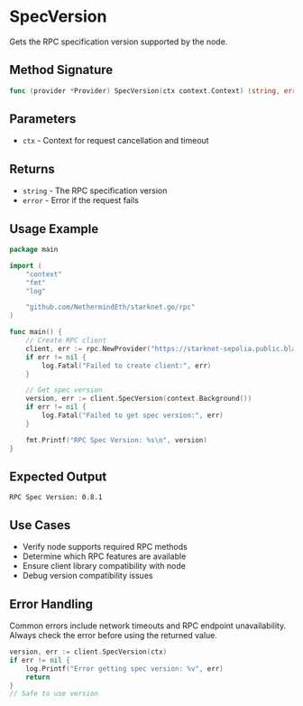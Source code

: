 # SpecVersion

Gets the RPC specification version supported by the node.

## Method Signature

```go
func (provider *Provider) SpecVersion(ctx context.Context) (string, error)
```

## Parameters

- `ctx` - Context for request cancellation and timeout

## Returns

- `string` - The RPC specification version
- `error` - Error if the request fails

## Usage Example

```go
package main

import (
    "context"
    "fmt"
    "log"

    "github.com/NethermindEth/starknet.go/rpc"
)

func main() {
    // Create RPC client
    client, err := rpc.NewProvider("https://starknet-sepolia.public.blastapi.io/rpc/v0_8")
    if err != nil {
        log.Fatal("Failed to create client:", err)
    }

    // Get spec version
    version, err := client.SpecVersion(context.Background())
    if err != nil {
        log.Fatal("Failed to get spec version:", err)
    }

    fmt.Printf("RPC Spec Version: %s\n", version)
}
```

## Expected Output

```
RPC Spec Version: 0.8.1
```

## Use Cases

- Verify node supports required RPC methods
- Determine which RPC features are available
- Ensure client library compatibility with node
- Debug version compatibility issues

## Error Handling

Common errors include network timeouts and RPC endpoint unavailability. Always check the error before using the returned value.

```go
version, err := client.SpecVersion(ctx)
if err != nil {
    log.Printf("Error getting spec version: %v", err)
    return
}
// Safe to use version
```